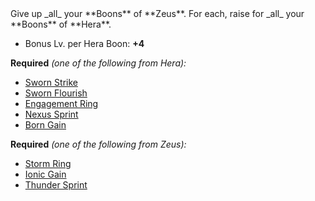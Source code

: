 
<Boon boon={DbBoons.Duos.queensRansom}>
Give up _all_ your **Boons** of **Zeus**. For each, raise <IconBoonLvl /> for _all_ your **Boons** of **Hera**.

- Bonus Lv. per Hera Boon: **+4**

</Boon>

**Required** _(one of the following from Hera):_

- [Sworn Strike](/boons/hera#sworn-strike)
- [Sworn Flourish](/boons/hera#sworn-flourish)
- [Engagement Ring](/boons/hera#engagement-ring)
- [Nexus Sprint](/boons/hera#nexus-sprint)
- [Born Gain](/boons/hera#born-gain)

**Required** _(one of the following from Zeus):_

- [Storm Ring](/boons/zeus#storm-ring)
- [Ionic Gain](/boons/zeus#ionic-gain)
- [Thunder Sprint](/boons/zeus#thunder-sprint)
